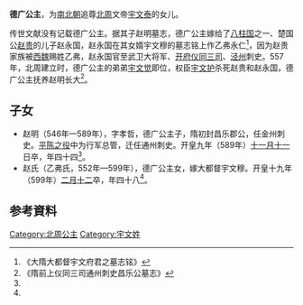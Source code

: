 {{東亞女性歷史人物
| 名稱=德广公主
| 身份=[[北周|北周]]公主
| 畫像=
| 說明=
| 姓=宇文
| 封爵=[[公主|公主]]
| 位號=
| 封號=德广公主
| 出生年=
| 婚年=
| 逝世年=
| 同胞姊妹=
| 父親=[[宇文泰|宇文泰]]
| 夫之父=[[赵贵|赵贵]]
| 夫=赵永国
| 子=赵明
|}}
'''德广公主'''，为[[南北朝|南北朝]]追尊[[北周|北周]]文帝[[宇文泰|宇文泰]]的女儿。

传世文献没有记载德广公主。据其子赵明墓志，德广公主嫁给了[[八柱国|八柱国]]之一、楚国公[[赵贵|赵贵]]的儿子赵永国，赵永国在其女婿宇文穆的墓志铭上作乙弗永仁<ref name="yuwenmu">《大隋大都督宇文府君之墓志铭》</ref>，因为赵贵家族被[[西魏|西魏]]赐姓乙弗，赵永国官至武卫大将军、[[开府仪同三司|开府仪同三司]]、[[泾州|泾州]]刺史。557年，北周建立时，德广公主的弟弟[[宇文觉|宇文觉]]即位，权臣[[宇文护|宇文护]]杀死赵贵和赵永国，德广公主抚养赵明长大<ref name="zhaoming">《隋前上仪同三司通州刺史昌乐公墓志》</ref>。
== 子女 ==
*赵明（546年—589年），字孝哲，德广公主子，隋初封昌乐郡公，任金州刺史。[[隋灭陈|平陈之役]]中为行军总管，迁任通州刺史。开皇九年（589年）[[十一月十一|十一月十一]]日卒，年四十四<ref name="zhaoming" />。
*赵氏（乙弗氏，552年—599年），德广公主女，嫁大都督宇文穆。开皇十九年（599年）[[二月十二|二月十二]]卒，年四十八<ref name="yuwenmu" />。
== 参考資料 ==
{{reflist}}

{{DEFAULTSORT:D}}
[[Category:北周公主|Category:北周公主]]
[[Category:宇文姓|Category:宇文姓]]